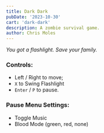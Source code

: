 ```yaml
---
title: Dark Dark
pubDate: '2023-10-30'
cart: 'dark-dark'
description: A zombie survival game.
author: Chris Moles
---
```


_You got a flashlight. Save your family._

### Controls:

- Left / Right to move;
- `X` to Swing Flashlight
- `Enter` / `P` to pause.

### Pause Menu Settings:

- Toggle Music
- Blood Mode (green, red, none)
